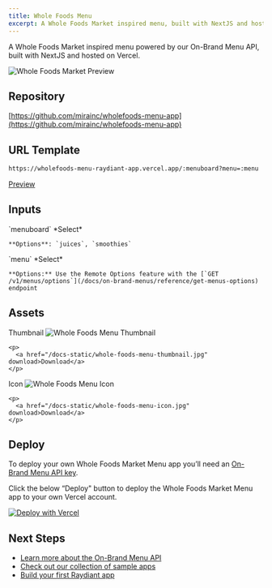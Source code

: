 ```yaml
---
title: Whole Foods Menu
excerpt: A Whole Foods Market inspired menu, built with NextJS and hosted on Vercel.
---
```


A Whole Foods Market inspired menu powered by our On-Brand Menu API, built with NextJS and hosted on Vercel.

![Whole Foods Market Preview](/docs-static/whole-foods-menu-preview.png)

## Repository

[https://github.com/mirainc/wholefoods-menu-app](https://github.com/mirainc/wholefoods-menu-app)

## URL Template

```bash
https://wholefoods-menu-raydiant-app.vercel.app/:menuboard?menu=:menu
```

[Preview](https://wholefoods-menu-raydiant-app.vercel.app/menu-boards/juices?menu=5ffd5ad4-d853-48cd-a19b-421490314676)

## Inputs

<OptionsTable>
  <OptionTitle>
    `menuboard`
  </OptionTitle>
  <OptionDescription>
    *Select*

    **Options**: `juices`, `smoothies`
  </OptionDescription>
  <OptionTitle>
    `menu`
  </OptionTitle>
  <OptionDescription>
    *Select*

    **Options:** Use the Remote Options feature with the [`GET /v1/menus/options`](/docs/on-brand-menus/reference/get-menus-options) endpoint
  </OptionDescription>
</OptionsTable>

## Assets

<OptionsTable>
  <OptionTitle>
    Thumbnail

  </OptionTitle>
  <OptionDescription>
    <img alt="Whole Foods Menu Thumbnail" src="/docs-static/whole-foods-menu-thumbnail.jpg" style={{ maxWidth: 200 }} />

    <p>
      <a href="/docs-static/whole-foods-menu-thumbnail.jpg" download>Download</a>
    </p>
  </OptionDescription>
  <OptionTitle>
    Icon
  </OptionTitle>
  <OptionDescription>
    <img alt="Whole Foods Menu Icon" src="/docs-static/whole-foods-menu-icon.jpg" style={{ maxWidth: 40 }} />

    <p>
      <a href="/docs-static/whole-foods-menu-icon.jpg" download>Download</a>
    </p>
  </OptionDescription>
</OptionsTable>



## Deploy

To deploy your own Whole Foods Market Menu app you’ll need an [On-Brand Menu API key](/docs/on-brand-menus/api-keys).

Click the below “Deploy" button to deploy the Whole Foods Market Menu app to your own Vercel account.

<a href="https://vercel.com/new/clone?repository-url=https%3A%2F%2Fgithub.com%2Fmirainc%2Fwholefoods-menu-app&env=RAYDIANT_MENU_API_KEY&redirect-url=https%3A%2F%2Fdevelopers.raydiant.com%2Fdocs%2Fget-started%2Fsample-apps%2Fwhole-foods-menu">
  <img src="https://vercel.com/button" alt="Deploy with Vercel" />
</a>

## Next Steps

- [Learn more about the On-Brand Menu API](/docs/on-brand-menus)
- [Check out our collection of sample apps](/docs/get-started/sample-apps)
- [Build your first Raydiant app](/docs/get-started/build-an-ap)
